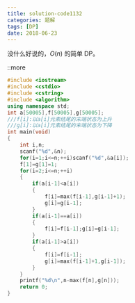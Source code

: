 ```yaml
---
title: solution-code1132
categories: 题解
tags: [DP]
date: 2018-06-23
---
```


没什么好说的，$O(n)$ 的简单 DP。

::more


```cpp
#include <iostream>
#include <cstdio>
#include <cstring>
#include <algorithm>
using namespace std;
int a[50005],f[50005],g[50005];
///f[i]:以a[i]元素结尾的末端状态为上升
///g[i]:以a[i]元素结尾的末端状态为下降
int main(void)
{
	int i,n;
	scanf("%d",&n);
	for(i=1;i<=n;++i)scanf("%d",&a[i]);
	f[1]=g[1]=1;
	for(i=2;i<=n;++i)
	{
		if(a[i-1]<a[i])
		{
			f[i]=max(f[i-1],g[i-1]+1);
			g[i]=g[i-1];
		}
		if(a[i-1]==a[i])
		{
			f[i]=f[i-1];g[i]=g[i-1];
		}
		if(a[i-1]>a[i])
		{
			f[i]=f[i-1];
			g[i]=max(f[i-1]+1,g[i-1]);
		}
	}
	printf("%d\n",n-max(f[n],g[n]));
	return 0;
}

```
